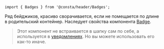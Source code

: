 
```tsx
import { Badges } from '@consta/header/Badges';
```

Ряд бейджиков, красиво сворачивается, если не помещается по длине в родительский контейнер. Наследует свойства компонента [Badge](##LIBS.LIB.STAND/lib:uikit/stand:components-badge-stable).

<BadgesExampleBasic />

> Этот компонент не встраивается в шапку сам по себе, а используется в [уведомлениях](##LIBS.LIB.STAND/lib:header/stand:components-notifications-stable). Но вы можете использовать его как-то иначе.
